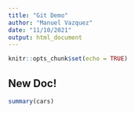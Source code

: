 ```yaml
---
title: "Git Demo"
author: "Manuel Vazquez"
date: "11/10/2021"
output: html_document
---
```


```r
knitr::opts_chunk$set(echo = TRUE)
```

## New Doc!

```r
summary(cars)
```


